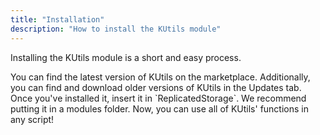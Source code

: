 ```yaml
---
title: "Installation"
description: "How to install the KUtils module"
---
```


Installing the KUtils module is a short and easy process.

<Steps>
  <Step title="Install the module">
    You can find the latest version of KUtils on the marketplace.
    Additionally, you can find and download older versions of KUtils in the Updates tab.
  </Step>
  <Step title="Put it in your game">
    Once you've installed it, insert it in `ReplicatedStorage`.
    We recommend putting it in a modules folder.
  </Step>
  <Step title="Use it">
    Now, you can use all of KUtils' functions in any script!
  </Step>
</Steps>